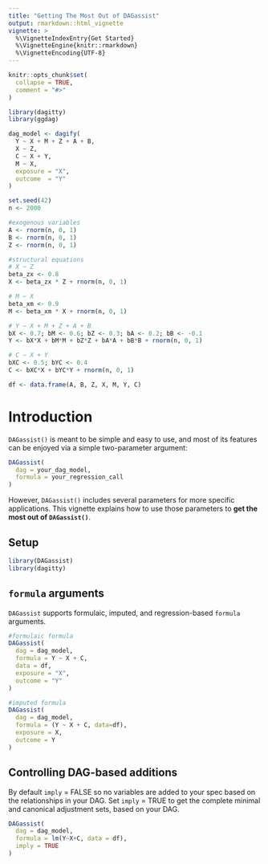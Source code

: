 ```yaml
---
title: "Getting The Most Out of DAGassist"
output: rmarkdown::html_vignette
vignette: >
  %\VignetteIndexEntry{Get Started}
  %\VignetteEngine{knitr::rmarkdown}
  %\VignetteEncoding{UTF-8}
---
```

```r
knitr::opts_chunk$set(
  collapse = TRUE,
  comment = "#>"
)
```

```r
library(dagitty)
library(ggdag)

dag_model <- dagify(
  Y ~ X + M + Z + A + B,
  X ~ Z,
  C ~ X + Y,
  M ~ X,
  exposure = "X",
  outcome  = "Y"
)

set.seed(42)
n <- 2000

#exogenous variables
A <- rnorm(n, 0, 1)
B <- rnorm(n, 0, 1)
Z <- rnorm(n, 0, 1)

#structural equations
# X ~ Z
beta_zx <- 0.8
X <- beta_zx * Z + rnorm(n, 0, 1)

# M ~ X
beta_xm <- 0.9
M <- beta_xm * X + rnorm(n, 0, 1)

# Y ~ X + M + Z + A + B
bX <- 0.7; bM <- 0.6; bZ <- 0.3; bA <- 0.2; bB <- -0.1
Y <- bX*X + bM*M + bZ*Z + bA*A + bB*B + rnorm(n, 0, 1)

# C ~ X + Y 
bXC <- 0.5; bYC <- 0.4
C <- bXC*X + bYC*Y + rnorm(n, 0, 1)

df <- data.frame(A, B, Z, X, M, Y, C)
```

# Introduction

`DAGassist()` is meant to be simple and easy to use, and most of its features can be enjoyed via a simple two-parameter argument:
```r
DAGassist(
  dag = your_dag_model,
  formula = your_regression_call
)
```

However, `DAGassist()` includes several parameters for more specific applications. This vignette explains how to use those parameters to **get the most out of `DAGassist()`**.

## Setup
```r
library(DAGassist)
library(dagitty)
```

## `formula` arguments

`DAGassist` supports formulaic, imputed, and regression-based `formula` arguments.


```r
#formulaic formula
DAGassist(
  dag = dag_model,
  formula = Y ~ X + C,
  data = df,
  exposure = "X",
  outcome = "Y"
)

#imputed formula
DAGassist(
  dag = dag_model,
  formula = (Y ~ X + C, data=df),
  exposure = X,
  outcome = Y
)
```


## Controlling DAG-based additions

By default `imply` = FALSE so no variables are added to your spec based on the
relationships in your DAG. Set `imply` = TRUE to get the complete minimal and 
canonical adjustment sets, based on your DAG.

```r
DAGassist(
  dag = dag_model,
  formula = lm(Y~X+C, data = df),
  imply = TRUE
)
```
